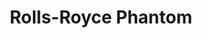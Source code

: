 ---
publishDate: 2023-01-01
title: Rolls-Royce Phantom

excerpt: The Rolls-Royce Phantom is the epitome of luxury and refinement, offering unparalleled comfort and craftsmanship.

general:
    make: Rolls-Royce
    model: Phantom
    price: 450000
    bodyType: Sedan
    drivetrain: Rear-Wheel Drive
    doors: 4
    seatingCapacity: 5
    condition: Used
    availability: in-stock

history:
    mileage: 8000
    year: 2020

technical:
    horsePower: 563
    transmission: Automatic
    engineSizeCC: 6749

efficiency:
    fuelType: Petrol
    fuelEfficiencyMPG: 14
    emissionsCO2: '320'

exterior:
    color: White
    paintType: Metallic

interior:
    materialSeats: Leather
    heatedSeats: true

misc:
    vin: SCA682S55KU123456
    registrationStatus: Registered
    warranty: 3 years
    dealerNotes: This Rolls-Royce Phantom is in pristine condition with low mileage.
---